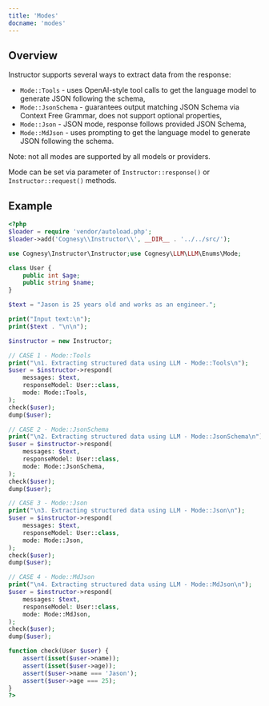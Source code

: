 ```yaml
---
title: 'Modes'
docname: 'modes'
---
```


## Overview

Instructor supports several ways to extract data from the response:

 - `Mode::Tools` - uses OpenAI-style tool calls to get the language
   model to generate JSON following the schema,
 - `Mode::JsonSchema` - guarantees output matching JSON Schema via
   Context Free Grammar, does not support optional properties,
 - `Mode::Json` - JSON mode, response follows provided JSON Schema,
 - `Mode::MdJson` - uses prompting to get the language model to
   generate JSON following the schema.

Note: not all modes are supported by all models or providers.

Mode can be set via parameter of `Instructor::response()` or `Instructor::request()`
methods.

## Example

```php
<?php
$loader = require 'vendor/autoload.php';
$loader->add('Cognesy\\Instructor\\', __DIR__ . '../../src/');

use Cognesy\Instructor\Instructor;use Cognesy\LLM\LLM\Enums\Mode;

class User {
    public int $age;
    public string $name;
}

$text = "Jason is 25 years old and works as an engineer.";

print("Input text:\n");
print($text . "\n\n");

$instructor = new Instructor;

// CASE 1 - Mode::Tools
print("\n1. Extracting structured data using LLM - Mode::Tools\n");
$user = $instructor->respond(
    messages: $text,
    responseModel: User::class,
    mode: Mode::Tools,
);
check($user);
dump($user);

// CASE 2 - Mode::JsonSchema
print("\n2. Extracting structured data using LLM - Mode::JsonSchema\n");
$user = $instructor->respond(
    messages: $text,
    responseModel: User::class,
    mode: Mode::JsonSchema,
);
check($user);
dump($user);

// CASE 3 - Mode::Json
print("\n3. Extracting structured data using LLM - Mode::Json\n");
$user = $instructor->respond(
    messages: $text,
    responseModel: User::class,
    mode: Mode::Json,
);
check($user);
dump($user);

// CASE 4 - Mode::MdJson
print("\n4. Extracting structured data using LLM - Mode::MdJson\n");
$user = $instructor->respond(
    messages: $text,
    responseModel: User::class,
    mode: Mode::MdJson,
);
check($user);
dump($user);

function check(User $user) {
    assert(isset($user->name));
    assert(isset($user->age));
    assert($user->name === 'Jason');
    assert($user->age === 25);
}
?>
```
